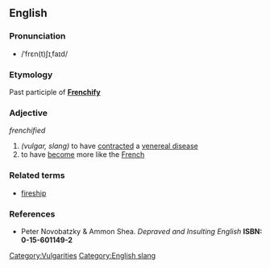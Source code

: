 ==English==

===Pronunciation===
* /ˈfrɛn(t)ʃɪˌfaɪd/

===Etymology===
Past participle of '''[[Frenchify]]'''

===Adjective===
''frenchified''
# ''(vulgar, slang)'' to have [[contract]]ed a [[venereal disease]] 
# to have [[become]] more like the [[French]]

===Related terms===
* [[fireship]]

===References===
*Peter Novobatzky & Ammon Shea. ''Depraved and Insulting English'' '''ISBN: 0-15-601149-2'''

[[Category:Vulgarities]]
[[Category:English slang]]